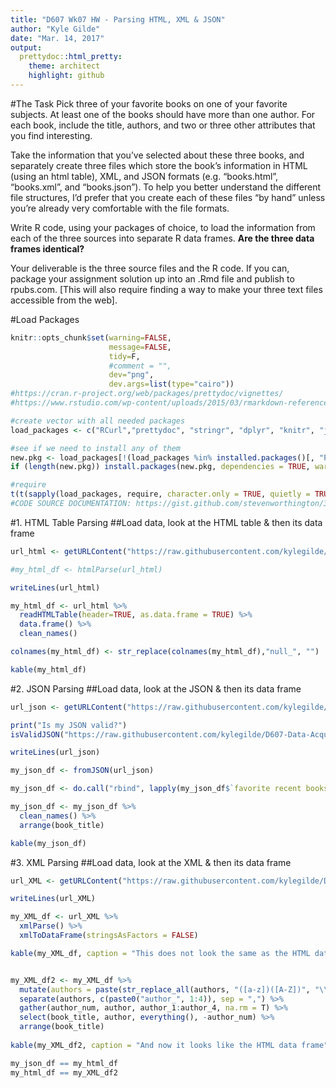 ```yaml
---
title: "D607 Wk07 HW - Parsing HTML, XML & JSON"
author: "Kyle Gilde"
date: "Mar. 14, 2017"
output: 
  prettydoc::html_pretty:
    theme: architect
    highlight: github
---
```


#The Task
Pick three of your favorite books on one of your favorite subjects. At least one of the books should have more than one author. For each book, include the title, authors, and two or three other attributes that you find interesting.

Take the information that you've selected about these three books, and separately create three files which store the book's information in HTML (using an html table), XML, and JSON formats (e.g. "books.html", "books.xml", and "books.json"). To help you better understand the different file structures, I'd prefer that you create each of these files "by hand" unless you're already very comfortable with the file formats.

Write R code, using your packages of choice, to load the information from each of the three sources into separate R data frames. **Are the three data frames identical?**

Your deliverable is the three source files and the R code. If you can, package your assignment solution up into an .Rmd file and publish to rpubs.com. [This will also require finding a way to make your three text files accessible from the web].

#Load Packages
```r
knitr::opts_chunk$set(warning=FALSE, 
                      message=FALSE,
                      tidy=F,
                      #comment = "",
                      dev="png", 
                      dev.args=list(type="cairo"))
#https://cran.r-project.org/web/packages/prettydoc/vignettes/
#https://www.rstudio.com/wp-content/uploads/2015/03/rmarkdown-reference.pdf

#create vector with all needed packages
load_packages <- c("RCurl","prettydoc", "stringr", "dplyr", "knitr", "janitor", "XML", "tidyr", "RJSONIO")

#see if we need to install any of them
new.pkg <- load_packages[!(load_packages %in% installed.packages()[, "Package"])]
if (length(new.pkg)) install.packages(new.pkg, dependencies = TRUE, warn.conflicts = FALSE)

#require
t(t(sapply(load_packages, require, character.only = TRUE, quietly = TRUE,  warn.conflicts = FALSE)))
#CODE SOURCE DOCUMENTATION: https://gist.github.com/stevenworthington/3178163
```

#1. HTML Table Parsing
##Load data, look at the HTML table & then its data frame
```r
url_html <- getURLContent("https://raw.githubusercontent.com/kylegilde/D607-Data-Acquistion/master/data-sets/books/books.html")

#my_html_df <- htmlParse(url_html)

writeLines(url_html)

my_html_df <- url_html %>% 
  readHTMLTable(header=TRUE, as.data.frame = TRUE) %>% 
  data.frame() %>% 
  clean_names() 

colnames(my_html_df) <- str_replace(colnames(my_html_df),"null_", "")

kable(my_html_df)
```

#2. JSON Parsing 
##Load data, look at the JSON & then its data frame
```r

url_json <- getURLContent("https://raw.githubusercontent.com/kylegilde/D607-Data-Acquistion/master/data-sets/books/books.json")

print("Is my JSON valid?")
isValidJSON("https://raw.githubusercontent.com/kylegilde/D607-Data-Acquistion/master/data-sets/books/books.json")

writeLines(url_json)

my_json_df <- fromJSON(url_json)

my_json_df <- do.call("rbind", lapply(my_json_df$`favorite recent books`, data.frame, stringsAsFactors = F))

my_json_df <- my_json_df %>%  
  clean_names() %>% 
  arrange(book_title)

kable(my_json_df)


```

#3. XML Parsing 
##Load data, look at the XML & then its data frame
```r
url_XML <- getURLContent("https://raw.githubusercontent.com/kylegilde/D607-Data-Acquistion/master/data-sets/books/books2.xml")

writeLines(url_XML)

my_XML_df <- url_XML %>% 
  xmlParse() %>% 
  xmlToDataFrame(stringsAsFactors = FALSE)

kable(my_XML_df, caption = "This does not look the same as the HTML data frame.\\n For the book with more than one author, the function concatenated all of them into a single cell.\\n Let's do a little bit of surgery to get the same result.")


my_XML_df2 <- my_XML_df %>% 
  mutate(authors = paste(str_replace_all(authors, "([a-z])([A-Z])", "\\1,\\2"))) %>% 
  separate(authors, c(paste0("author_", 1:4)), sep = ",") %>% 
  gather(author_num, author, author_1:author_4, na.rm = T) %>% 
  select(book_title, author, everything(), -author_num) %>% 
  arrange(book_title) 
  
kable(my_XML_df2, caption = "And now it looks like the HTML data frame")

my_json_df == my_html_df
my_html_df == my_XML_df2
```



